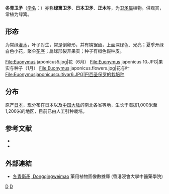 {{Speciesbox 
| taxon = Euonymus japonicus
| authority = Thunb.
| image = Euonymus_japonicus2.jpg
}}
'''冬青卫矛'''（[[学名|学名]]：{{lang|la|''Euonymus japonicus''}}）亦称'''绿篱卫矛'''、'''日本卫矛'''、'''正木'''等，为[[卫矛屬|卫矛屬]]植物。供观赏，常植为绿篱。

== 形态 ==
为常绿[[灌木|灌木]]，叶子对生，常是倒卵形，并有钝锯齿，上面深绿色、光亮；夏季开绿白色小花，聚伞[[花序|花序]]；扁球形裂开果实；种子有橙色假种皮。
<gallery>
File:Euonymus japonicus5.jpg|花（6月）
File:Euonymus japonicus 10.JPG|果实与种子（1月）
File:Euonymus japonicus.flowers.jpg|花与叶
File:Euonymusjaponicuscultivar6.JPG|巴西圣保罗的栽培种
</gallery>
== 分布 ==
原产[[日本|日本]]，现分布在日本以及[[中国大陆|中国大陆]]的南北各省等地，生长于海拔1,000米至1,200米的地区，目前已由人工引种栽培。

==参考文献==
{{reflist}}
* {{cite web| url =http://www.bioinfo.cn/db05/KmzwSpecies.php?action=view&id=2748| title =冬青卫矛| work =《中国高等植物数据库全库》| publisher =中国科学院微生物研究所| author =昆明植物研究所| accessdate =2009-02-23| deadurl =yes| archiveurl =https://web.archive.org/web/20160305020811/http://www.bioinfo.cn/db05/KmzwSpecies.php?action=view&id=2748| archivedate =2016-03-05}}
* {{TaiBNET| zh=日本卫矛 | id=202777 | binomial=Euonymus japonicus | authority=Thunb., 1780 | var= | accessdate=2013-01-24}}

==外部連結==
*[http://libproject.hkbu.edu.hk/was40/detail?lang=ch&channelid=1288&searchword=herb_id=D00997 冬青衛矛, Dongqingweimao] {{Wayback|url=http://libproject.hkbu.edu.hk/was40/detail?lang=ch&channelid=1288&searchword=herb_id=D00997 |date=20160304084614 }} 藥用植物圖像數據庫 (香港浸會大學中醫藥學院) {{zh-hant}}{{en}}
{{Taxonbar|from=Q161383}}

[[Category:卫矛属|D]]
[[Category:日本植物|D]]